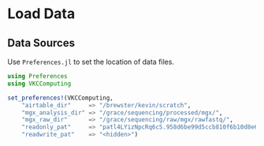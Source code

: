 # Load Data

## Data Sources

Use `Preferences.jl` to set the location of data files.

```julia
using Preferences
using VKCComputing

set_preferences!(VKCComputing,
    "airtable_dir"     => "/brewster/kevin/scratch",
    "mgx_analysis_dir" => "/grace/sequencing/processed/mgx/",
    "mgx_raw_dir"      => "/grace/sequencing/raw/mgx/rawfastq/",
    "readonly_pat"     => "patl4LYizNpcRq6cS.958d6be99d5ccb810f6b10d8e6510c6925a6ed8c9ee7a71235a04ac6f303a8c5",
    "readwrite_pat"    => "<hidden>")
```